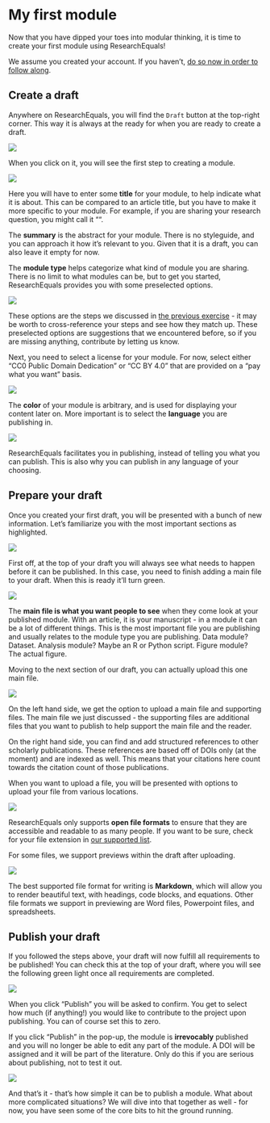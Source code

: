 # My first module {.unnumbered}

Now that you have dipped your toes into modular thinking, it is time to create your first module using ResearchEquals! 

:::{.callout-important}
We assume you created your account. If you haven't, [do so now in order to follow along](https://www.researchequals.com/signup).
:::

## Create a draft

Anywhere on ResearchEquals, you will find the `Draft` button at the top-right corner. This way it is always at the ready for when you are ready to create a draft.

![](../public/Screenshot%202024-01-10%20at%2015.15.32.png)

When you click on it, you will see the first step to creating a module.

![](../public/Screenshot%202024-01-10%20at%2015.16.15.png)

Here you will have to enter some **title** for your module, to help indicate what it is about. This can be compared to an article title, but you have to make it more specific to your module. For example, if you are sharing your research question, you might call it "".

The **summary** is the abstract for your module. There is no styleguide, and you can approach it how it's relevant to you. Given that it is a draft, you can also leave it empty for now.

The **module type** helps categorize what kind of module you are sharing. There is no limit to what modules can be, but to get you started, ResearchEquals provides you with some preselected options. 

![](../public/Screenshot%202024-01-10%20at%2015.16.23.png)

These options are the steps we discussed in [the previous exercise](./exercise-modules.qmd) - it may be worth to cross-reference your steps and see how they match up. These preselected options are suggestions that we encountered before, so if you are missing anything, contribute by letting us know.

Next, you need to select a license for your module. For now, select either "CC0 Public Domain Dedication" or "CC BY 4.0" that are provided on a "pay what you want" basis.

![](../public/Screenshot%202024-01-10%20at%2015.16.26.png)

The **color** of your module is arbitrary, and is used for displaying your content later on. More important is to select the **language** you are publishing in.

![](../public/Screenshot%202024-01-10%20at%2015.16.31.png)

:::{.callout-note}
ResearchEquals facilitates you in publishing, instead of telling you what you can publish. This is also why you can publish in any language of your choosing.
:::

## Prepare your draft

Once you created your first draft, you will be presented with a bunch of new information. Let's familiarize you with the most important sections as highlighted.

<!-- Overview -->
![](../public/Screenshot%202024-01-10%20at%2015.21.42.png)

First off, at the top of your draft you will always see what needs to happen before it can be published. In this case, you need to finish adding a main file to your draft. When this is ready it'll turn green.

<!-- Requirements -->
![](../public/Screenshot%202024-01-10%20at%2015.21.46.png)

The **main file is what you want people to see** when they come look at your published module. With an article, it is your manuscript - in a module it can be a lot of different things. This is the most important file you are publishing and usually relates to the module type you are publishing. Data module? Dataset. Analysis module? Maybe an R or Python script. Figure module? The actual figure.

Moving to the next section of our draft, you can actually upload this one main file.

<!-- Upload buttons  -->
![](../public/Screenshot%202024-01-10%20at%2015.21.52.png)

On the left hand side, we get the option to upload a main file and supporting files. The main file we just discussed - the supporting files are additional files that you want to publish to help support the main file and the reader. 

On the right hand side, you can find and add structured references to other scholarly publications. These references are based off of DOIs only (at the moment) and are indexed as well. This means that your citations here count towards the citation count of those publications.

When you want to upload a file, you will be presented with options to upload your file from various locations.

<!-- Upload modal -->
![](../public/Screenshot%202024-01-10%20at%2015.21.56.png)

ResearchEquals only supports **open file formats** to ensure that they are accessible and readable to as many people. If you want to be sure, check for your file extension in [our supported list](https://github.com/libscie/ResearchEquals.com/blob/main/app/core/utils/fileTypeLimit.ts).

For some files, we support previews within the draft after uploading.

<!-- Results -->
![](../public/Screenshot%202024-01-10%20at%2015.22.17.png)

The best supported file format for writing is **Markdown**, which will allow you to render beautiful text, with headings, code blocks, and equations. Other file formats we support in previewing are Word files, Powerpoint files, and spreadsheets. 

## Publish your draft

If you followed the steps above, your draft will now fulfill all requirements to be published! You can check this at the top of your draft, where you will see the following green light once all requirements are completed.

<!-- Module ready comopnent -->
![](../public/Screenshot%202024-01-10%20at%2015.22.30.png)

When you click "Publish" you will be asked to confirm. You get to select how much (if anything!) you would like to contribute to the project upon publishing. You can of course set this to zero. 

:::{.callout-warning}
If you click "Publish" in the pop-up, the module is **irrevocably** published and you will no longer be able to edit any part of the module. A DOI will be assigned and it will be part of the literature. Only do this if you are serious about publishing, not to test it out.
:::

<!-- PWYW modal default €5 -->
![](../public/Screenshot%202024-01-10%20at%2015.22.32.png)

And that's it - that's how simple it can be to publish a module. What about more complicated situations? We will dive into that together as well - for now, you have seen some of the core bits to hit the ground running.